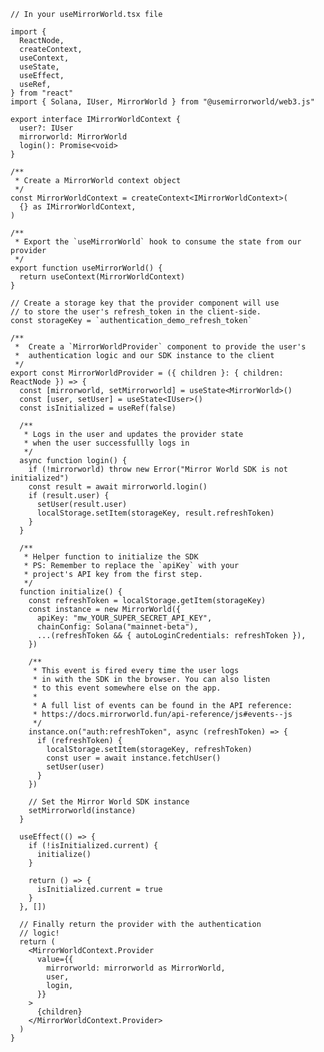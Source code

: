 ```tsx
// In your useMirrorWorld.tsx file

import {
  ReactNode,
  createContext,
  useContext,
  useState,
  useEffect,
  useRef,
} from "react"
import { Solana, IUser, MirrorWorld } from "@usemirrorworld/web3.js"

export interface IMirrorWorldContext {
  user?: IUser
  mirrorworld: MirrorWorld
  login(): Promise<void>
}

/**
 * Create a MirrorWorld context object
 */
const MirrorWorldContext = createContext<IMirrorWorldContext>(
  {} as IMirrorWorldContext,
)

/**
 * Export the `useMirrorWorld` hook to consume the state from our provider
 */
export function useMirrorWorld() {
  return useContext(MirrorWorldContext)
}

// Create a storage key that the provider component will use
// to store the user's refresh_token in the client-side.
const storageKey = `authentication_demo_refresh_token`

/**
 *  Create a `MirrorWorldProvider` component to provide the user's
 *  authentication logic and our SDK instance to the client
 */
export const MirrorWorldProvider = ({ children }: { children: ReactNode }) => {
  const [mirrorworld, setMirrorworld] = useState<MirrorWorld>()
  const [user, setUser] = useState<IUser>()
  const isInitialized = useRef(false)

  /**
   * Logs in the user and updates the provider state
   * when the user successfullly logs in
   */
  async function login() {
    if (!mirrorworld) throw new Error("Mirror World SDK is not initialized")
    const result = await mirrorworld.login()
    if (result.user) {
      setUser(result.user)
      localStorage.setItem(storageKey, result.refreshToken)
    }
  }

  /**
   * Helper function to initialize the SDK
   * PS: Remember to replace the `apiKey` with your
   * project's API key from the first step.
   */
  function initialize() {
    const refreshToken = localStorage.getItem(storageKey)
    const instance = new MirrorWorld({
      apiKey: "mw_YOUR_SUPER_SECRET_API_KEY",
      chainConfig: Solana("mainnet-beta"),
      ...(refreshToken && { autoLoginCredentials: refreshToken }),
    })

    /**
     * This event is fired every time the user logs
     * in with the SDK in the browser. You can also listen
     * to this event somewhere else on the app.
     *
     * A full list of events can be found in the API reference:
     * https://docs.mirrorworld.fun/api-reference/js#events--js
     */
    instance.on("auth:refreshToken", async (refreshToken) => {
      if (refreshToken) {
        localStorage.setItem(storageKey, refreshToken)
        const user = await instance.fetchUser()
        setUser(user)
      }
    })

    // Set the Mirror World SDK instance
    setMirrorworld(instance)
  }

  useEffect(() => {
    if (!isInitialized.current) {
      initialize()
    }

    return () => {
      isInitialized.current = true
    }
  }, [])

  // Finally return the provider with the authentication
  // logic!
  return (
    <MirrorWorldContext.Provider
      value={{
        mirrorworld: mirrorworld as MirrorWorld,
        user,
        login,
      }}
    >
      {children}
    </MirrorWorldContext.Provider>
  )
}
```
